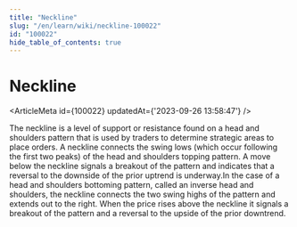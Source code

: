 ```yaml
---
title: "Neckline"
slug: "/en/learn/wiki/neckline-100022"
id: "100022"
hide_table_of_contents: true
---
```



# Neckline

<ArticleMeta id={100022} updatedAt={'2023-09-26 13:58:47'} />
<div className='border-solid border-b border-t-0 my-4 border-[var(--ifm-color-gray-300)]' />

The neckline is a level of support or resistance found on a head and shoulders pattern that is used by traders to determine strategic areas to place orders. A neckline connects the swing lows (which occur following the first two peaks) of the head and shoulders topping pattern. A move below the neckline signals a breakout of the pattern and indicates that a reversal to the downside of the prior uptrend is underway.In the case of a head and shoulders bottoming pattern, called an inverse head and shoulders, the neckline connects the two swing highs of the pattern and extends out to the right. When the price rises above the neckline it signals a breakout of the pattern and a reversal to the upside of the prior downtrend.
